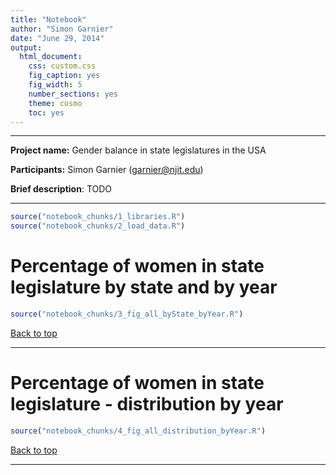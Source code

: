 ```yaml
---
title: "Notebook"
author: "Simon Garnier"
date: "June 29, 2014"
output:
  html_document:
    css: custom.css
    fig_caption: yes
    fig_width: 5
    number_sections: yes
    theme: cosmo
    toc: yes
---
```


---

**Project name:** Gender balance in state legislatures in the USA

**Participants:** Simon Garnier (<garnier@njit.edu>)

**Brief description**: TODO

---

```r
source("notebook_chunks/1_libraries.R")
source("notebook_chunks/2_load_data.R")
```

# Percentage of women in state legislature by state and by year
```r
source("notebook_chunks/3_fig_all_byState_byYear.R")
```

[Back to top]("#")

---

# Percentage of women in state legislature - distribution by year
```r
source("notebook_chunks/4_fig_all_distribution_byYear.R")
```

[Back to top]("#")

---





